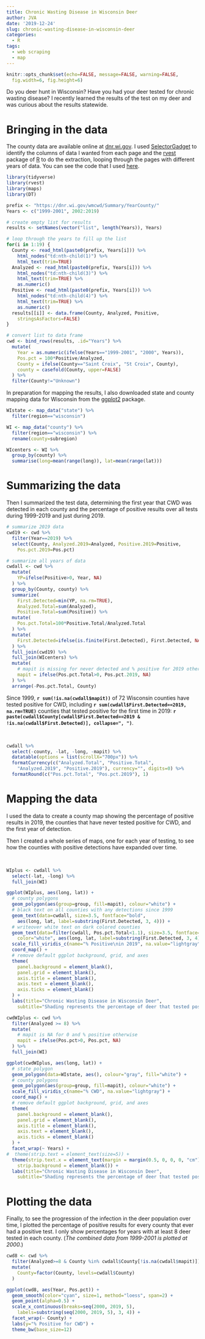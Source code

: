 ```yaml
---
title: Chronic Wasting Disease in Wisconsin Deer
author: JVA
date: '2019-12-24'
slug: chronic-wasting-disease-in-wisconsin-deer
categories:
  - R
tags:
  - web scraping
  - map
---
```


```r
knitr::opts_chunk$set(echo=FALSE, message=FALSE, warning=FALSE, 
  fig.width=6, fig.height=6)
```

Do you deer hunt in Wisconsin?  Have you had your deer tested for chronic wasting disease?  I recently learned the results of the test on my deer and was curious about the results statewide.


# Bringing in the data

The county data are available online at [dnr.wi.gov](https://dnr.wi.gov/wmcwd/Summary/County).  I used [SelectorGadget](https://cran.r-project.org/web/packages/rvest/vignettes/selectorgadget.html) to identify the columns of data I wanted from each page and the [rvest](https://blog.rstudio.com/2014/11/24/rvest-easy-web-scraping-with-r/) package of [R](https://www.r-project.org/) to do the extraction, looping through the pages with different years of data.  You can see the code that I used [here](https://github.com/rbind/jvadams/blob/master/content/post/2019-12-24-chronic-wasting-disease-in-wisconsin-deer.Rmd).

```r
library(tidyverse)
library(rvest)
library(maps)
library(DT)
```

```r
prefix <- "https://dnr.wi.gov/wmcwd/Summary/YearCounty/"
Years <- c("1999-2001", 2002:2019)

# create empty list for results
results <- setNames(vector("list", length(Years)), Years)

# loop through the years to fill up the list
for(i in 1:19) {
  County <- read_html(paste0(prefix, Years[i])) %>%
    html_nodes("td:nth-child(1)") %>%
    html_text(trim=TRUE)
  Analyzed <- read_html(paste0(prefix, Years[i])) %>%
    html_nodes("td:nth-child(3)") %>%
    html_text(trim=TRUE) %>%
    as.numeric()
  Positive <- read_html(paste0(prefix, Years[i])) %>%
    html_nodes("td:nth-child(4)") %>%
    html_text(trim=TRUE) %>%
    as.numeric()
  results[[i]] <- data.frame(County, Analyzed, Positive, 
    stringsAsFactors=FALSE)
}

# convert list to data frame
cwd <- bind_rows(results, .id="Years") %>%
  mutate(
    Year = as.numeric(ifelse(Years=="1999-2001", "2000", Years)),
    Pos.pct = 100*Positive/Analyzed,
    County = ifelse(County=="Saint Croix", "St Croix", County),
    county = casefold(County, upper=FALSE)
  ) %>%
  filter(County!="Unknown")
```

In preparation for mapping the results, I also downloaded state and county mapping data for Wisconsin from the [ggplot2](https://ggplot2.tidyverse.org/) package.

```r
WIstate <- map_data("state") %>%
  filter(region=="wisconsin")

WI <- map_data("county") %>%
  filter(region=="wisconsin") %>%
  rename(county=subregion)

WIcenters <- WI %>%
  group_by(county) %>%
  summarise(long=mean(range(long)), lat=mean(range(lat)))
```


# Summarizing the data

Then I summarized the test data, determining the first year that CWD was detected in each county and the percentage of positive results over all tests during 1999-2019 and just during 2019. 

```r
# summarize 2019 data
cwd19 <- cwd %>%
  filter(Year==2019) %>%
  select(County, Analyzed.2019=Analyzed, Positive.2019=Positive, 
    Pos.pct.2019=Pos.pct)

# summarize all years of data
cwdall <- cwd %>%
  mutate(
    YP=ifelse(Positive>0, Year, NA)
  ) %>%
  group_by(County, county) %>%
  summarize(
    First.Detected=min(YP, na.rm=TRUE), 
    Analyzed.Total=sum(Analyzed), 
    Positive.Total=sum(Positive)) %>%
  mutate(
    Pos.pct.Total=100*Positive.Total/Analyzed.Total
  ) %>%
  mutate(
    First.Detected=ifelse(is.finite(First.Detected), First.Detected, NA)
  ) %>%
  full_join(cwd19) %>%
  full_join(WIcenters) %>%
  mutate(
    # mapit is missing for never detected and % positive for 2019 otherwise
    mapit = ifelse(Pos.pct.Total>0, Pos.pct.2019, NA)
  ) %>%
  arrange(-Pos.pct.Total, County)
```

Since 1999, **`r sum(!is.na(cwdall$mapit))`** of 72 Wisconsin counties have tested positive for CWD, including **`r sum(cwdall$First.Detected==2019, na.rm=TRUE)`** counties that tested positive for the first time in 2019: **`r paste(cwdall$County[cwdall$First.Detected==2019 & !is.na(cwdall$First.Detected)], collapse=", ")`**.  

<br>  

```r
cwdall %>%
  select(-county, -lat, -long, -mapit) %>%
  datatable(options = list(scrollX="700px")) %>%
  formatCurrency(c("Analyzed.Total", "Positive.Total", 
    "Analyzed.2019", "Positive.2019"), currency="", digits=0) %>%
  formatRound(c("Pos.pct.Total", "Pos.pct.2019"), 1)
```


# Mapping the data

I used the data to create a county map showing the percentage of positive results in 2019, the counties that have never tested positive for CWD, and the first year of detection.

Then I created a whole series of maps, one for each year of testing, to see how the counties with positive detections have expanded over time.

<br>

```r
WIplus <- cwdall %>%
  select(-lat, -long) %>%
  full_join(WI)

ggplot(WIplus, aes(long, lat)) +
  # county polygons
  geom_polygon(aes(group=group, fill=mapit), colour="white") +
  # black text on all counties with any detections since 1999
  geom_text(data=cwdall, size=3.5, fontface="bold", 
    aes(long, lat, label=substring(First.Detected, 3, 4))) +
  # writeover white text on dark colored counties
  geom_text(data=filter(cwdall, Pos.pct.Total<1.1), size=3.5, fontface="bold", 
    color="white", aes(long, lat, label=substring(First.Detected, 3, 4))) +
  scale_fill_viridis_c(name="% Positive\nin 2019", na.value="lightgray") +
  coord_map() +
  # remove default ggplot background, grid, and axes
  theme(
    panel.background = element_blank(),
    panel.grid = element_blank(),
    axis.title = element_blank(),
    axis.text = element_blank(),
    axis.ticks = element_blank()
  ) +
  labs(title="Chronic Wasting Disease in Wisconsin Deer", 
    subtitle="Shading represents the percentage of deer that tested positive for CWD.\nCounties that have never tested positive since 1999 are in gray.\nLabels indicate the first year CWD was detected.")
```

```r
cwdWIplus <- cwd %>%
  filter(Analyzed >= 8) %>%
  mutate(
    # mapit is NA for 0 and % positive otherwise
    mapit = ifelse(Pos.pct>0, Pos.pct, NA)
  ) %>%
  full_join(WI)

ggplot(cwdWIplus, aes(long, lat)) +
  # state polygon
  geom_polygon(data=WIstate, aes(), colour="gray", fill="white") +
  # county polygons
  geom_polygon(aes(group=group, fill=mapit), colour="white") +
  scale_fill_viridis_c(name="% CWD", na.value="lightgray") +
  coord_map() +
  # remove default ggplot background, grid, and axes
  theme(
    panel.background = element_blank(),
    panel.grid = element_blank(),
    axis.title = element_blank(),
    axis.text = element_blank(),
    axis.ticks = element_blank()
  ) +
  facet_wrap(~ Years) +
#  theme(strip.text = element_text(size=5)) +
  theme(strip.text.x = element_text(margin = margin(0.5, 0, 0, 0, "cm")),
    strip.background = element_blank()) +
  labs(title="Chronic Wasting Disease in Wisconsin Deer", 
    subtitle="Shading represents the percentage of deer that tested positive for CWD.\nAll counties with at least 8 deer tested are shown.\nThose with no deer testing positive for CWD that year are in gray.")
```


# Plotting the data

Finally, to see the progression of the infection in the deer population over time, I plotted the percentage of positive results for every county that ever had a positive test.  I only show percentages for years with at least 8 deer tested in each county.  (*The combined data from 1999-2001 is plotted at 2000.*)

```r
cwd8 <- cwd %>%
  filter(Analyzed>=8 & County %in% cwdall$County[!is.na(cwdall$mapit)]) %>%
  mutate(
    County=factor(County, levels=cwdall$County)
  )

ggplot(cwd8, aes(Year, Pos.pct)) +
  geom_smooth(color="cyan", size=1, method="loess", span=2) +
  geom_point(alpha=0.5) +
  scale_x_continuous(breaks=seq(2000, 2019, 5), 
    labels=substring(seq(2000, 2019, 5), 3, 4)) +
  facet_wrap(~ County) +
  labs(y="% Positive for CWD") +
  theme_bw(base_size=12)
```

